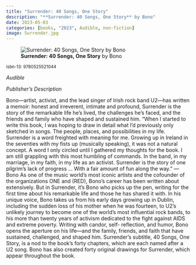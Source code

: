 ```yaml
---
title: "Surrender: 40 Songs, One Story"
description: "**Surrender: 40 Songs, One Story** by Bono"
date: 2023-05-03
categories: [books, "2023", Audible, non-fiction]
image: Surrender.jpg
---
```

![**Surrender: 40 Songs, One Story** by Bono](Surrender.jpg){fig-align="left"}

<sup>isbn-13: 9780525521044</sup>

*Audible*

*Publisher's Description*

Bono—artist, activist, and the lead singer of Irish rock band U2—has
written a memoir: honest and irreverent, intimate and profound, Surrender
is the story of the remarkable life he’s lived, the challenges he’s faced,
and the friends and family who have shaped and sustained him. “When I
started to write this book, I was hoping to draw in detail what I’d
previously only sketched in songs. The people, places, and possibilities in
my life. Surrender is a word freighted with meaning for me. Growing up in
Ireland in the seventies with my fists up (musically speaking), it was not
a natural concept. A word I only circled until I gathered my thoughts for
the book. I am still grappling with this most humbling of commands. In the
band, in my marriage, in my faith, in my life as an activist. Surrender is
the story of one pilgrim’s lack of progress ... With a fair amount of fun
along the way.” —Bono As one of the music world’s most iconic artists and
the cofounder of the organizations ONE and (RED), Bono’s career has been
written about extensively. But in Surrender, it’s Bono who picks up the
pen, writing for the first time about his remarkable life and those he has
shared it with. In his unique voice, Bono takes us from his early days
growing up in Dublin, including the sudden loss of his mother when he was
fourteen, to U2’s unlikely journey to become one of the world’s most
influential rock bands, to his more than twenty years of activism dedicated
to the fight against AIDS and extreme poverty. Writing with candor, self-
reflection, and humor, Bono opens the aperture on his life—and the family,
friends, and faith that have sustained, challenged, and shaped him.
Surrender’s subtitle, 40 Songs, One Story, is a nod to the book’s forty
chapters, which are each named after a U2 song. Bono has also created forty
original drawings for Surrender, which appear throughout the book.